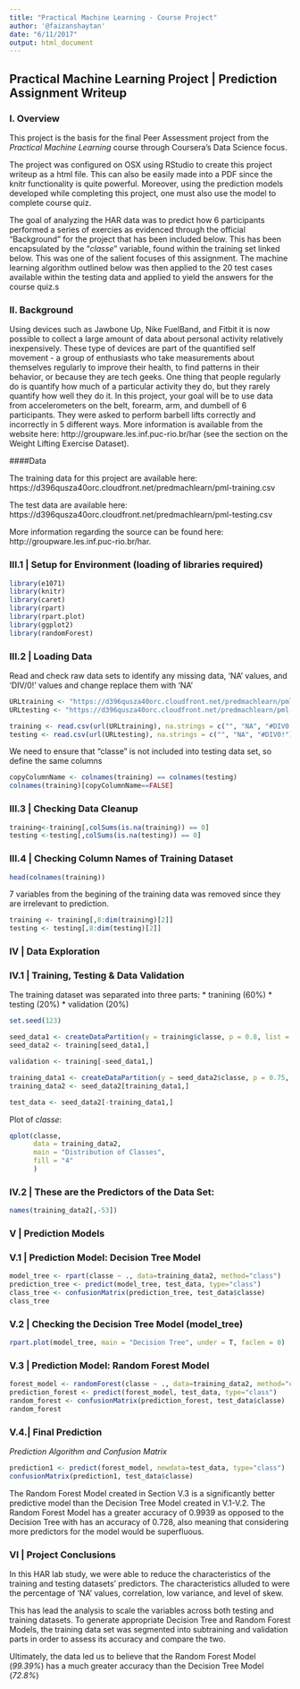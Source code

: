 ```yaml
---
title: "Practical Machine Learning - Course Project"
author: '@faizanshaytan'
date: "6/11/2017"
output: html_document
---
```


## Practical Machine Learning Project | Prediction Assignment Writeup


### I. Overview

This project is the basis for the final Peer Assessment project from the *Practical Machine Learning* course through Coursera's Data Science focus.

The project was configured on OSX using RStudio to create this project writeup as a html file. This can also be easily made into a PDF since the knitr functionality is quite powerful.  Moreover, using the prediction models developed while completing this project, one must also use the model to complete course quiz.

The goal of analyzing the HAR data was to predict how 6 participants performed a series of exercies as evidenced through the official "Background" for the project that has been included below.  This has been encapsulated by the "*classe*" variable, found within the training set linked below.  This was one of the salient focuses of this assignment.  The machine learning algorithm outlined below was then applied to the 20 test cases available within the testing data and applied to yield the answers for the course quiz.s

### II. Background

Using devices such as Jawbone Up, Nike FuelBand, and Fitbit it is now possible to collect a large amount of data about personal activity relatively inexpensively. These type of devices are part of the quantified self movement - a group of enthusiasts who take measurements about themselves regularly to improve their health, to find patterns in their behavior, or because they are tech geeks. One thing that people regularly do is quantify how much of a particular activity they do, but they rarely quantify how well they do it. In this project, your goal will be to use data from accelerometers on the belt, forearm, arm, and dumbell of 6 participants. They were asked to perform barbell lifts correctly and incorrectly in 5 different ways. More information is available from the website here: http://groupware.les.inf.puc-rio.br/har (see the section on the Weight Lifting Exercise Dataset).

####Data

The training data for this project are available here:
https://d396qusza40orc.cloudfront.net/predmachlearn/pml-training.csv

The test data are available here:
https://d396qusza40orc.cloudfront.net/predmachlearn/pml-testing.csv

More information regarding the source can be found here: http://groupware.les.inf.puc-rio.br/har.


### III.1 | Setup for Environment (loading of libraries required)
```r
library(e1071)
library(knitr)
library(caret)
library(rpart)
library(rpart.plot)
library(ggplot2)
library(randomForest)

```

### III.2 | Loading Data
Read and check raw data sets to identify any missing data, 'NA' values, and 'DIV/0!' values and change replace them with 'NA'
```r
URLtraining <- "https://d396qusza40orc.cloudfront.net/predmachlearn/pml-training.csv"
URLtesting <- "https://d396qusza40orc.cloudfront.net/predmachlearn/pml-testing.csv"

training <- read.csv(url(URLtraining), na.strings = c("", "NA", "#DIV0!"))
testing <- read.csv(url(URLtesting), na.strings = c("", "NA", "#DIV0!"))
```

We need to ensure that "classe" is not included into testing data set, so define the same columns
```r
copyColumnName <- colnames(training) == colnames(testing)
colnames(training)[copyColumnName==FALSE]
```

### III.3 | Checking Data Cleanup
```r

training<-training[,colSums(is.na(training)) == 0]
testing <-testing[,colSums(is.na(testing)) == 0]
```

### III.4 | Checking Column Names of Training Dataset
```r
head(colnames(training))
```

7 variables from the begining of the training data was removed since they are irrelevant to prediction.
```r
training <- training[,8:dim(training)[2]]
testing <- testing[,8:dim(testing)[2]]
```

### IV | Data Exploration


### IV.1 | Training, Testing & Data Validation

The training dataset was separated into three parts:
* tranining (60%)
* testing (20%)
* validation (20%)

```r
set.seed(123)

seed_data1 <- createDataPartition(y = training$classe, p = 0.8, list = F)
seed_data2 <- training[seed_data1,]

validation <- training[-seed_data1,]

training_data1 <- createDataPartition(y = seed_data2$classe, p = 0.75, list = F)
training_data2 <- seed_data2[training_data1,]

test_data <- seed_data2[-training_data1,]

```

Plot of *classe*:
```r
qplot(classe,
      data = training_data2,
      main = "Distribution of Classes",
      fill = "4"
      )
```


### IV.2 | These are the Predictors of the Data Set:
```r
names(training_data2[,-53])
```

### V | Prediction Models

### V.1 | Prediction Model: Decision Tree Model
```r
model_tree <- rpart(classe ~ ., data=training_data2, method="class")
prediction_tree <- predict(model_tree, test_data, type="class")
class_tree <- confusionMatrix(prediction_tree, test_data$classe)
class_tree

```

### V.2 | Checking the Decision Tree Model (model_tree)

```r
rpart.plot(model_tree, main = "Decision Tree", under = T, faclen = 0)
```

### V.3 | Prediction Model: Random Forest Model

```r
forest_model <- randomForest(classe ~ ., data=training_data2, method="class")
prediction_forest <- predict(forest_model, test_data, type="class")
random_forest <- confusionMatrix(prediction_forest, test_data$classe)
random_forest
```

### V.4.| Final Prediction
*Prediction Algorithm and Confusion Matrix*

```r
prediction1 <- predict(forest_model, newdata=test_data, type="class")
confusionMatrix(prediction1, test_data$classe)
```

The Random Forest Model created in Section V.3 is a significantly better predictive model than the Decision Tree Model created in V.1-V.2.  The Random Forest Model has a greater accuracy of 0.9939 as opposed to the Decision Tree with has an accuracy of 0.728, also meaning that considering more predictors for the model would be superfluous.

### VI | Project Conclusions

In this HAR lab study, we were able to reduce the characteristics of the training and testing datasets' predictors.  The characteristics alluded to were the percentage of 'NA' values, correlation, low variance, and level of skew.

This has lead the analysis to scale the variables across both testing and training datasets.  To generate appropriate Decision Tree and Random Forest Models, the training data set was segmented into subtraining and validation parts in order to assess its accuracy and compare the two.

Ultimately, the data led us to believe that the Random Forest Model (*99.39%*) has a much greater accuracy than the Decision Tree Model (*72.8%*)
